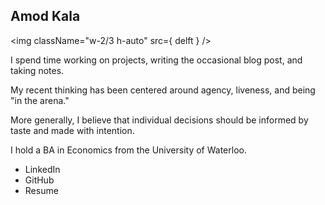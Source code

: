 
## Amod Kala
<img className="w-2/3 h-auto" src={ delft } />

I spend time working on <Link to="/projects">projects</Link>, writing the 
occasional <Link to="/blog">blog</Link> post, and taking <Link to="/notes">
notes</Link>.

My recent thinking has been centered around agency, <Link
to="https://www.samoburja.com/live-versus-dead-players/">liveness</Link>, and
being "<Link to="https://en.wikipedia.org/wiki/Citizenship_in_a_Republic">in the
arena</Link>." 

More generally, I believe that individual decisions should be informed by taste
and made with intention.

I hold a BA in Economics from the University of Waterloo.

<ul className="pl-0">
    <li className="inline pr-1.5">
        <Link to="https://www.linkedin.com/in/amodkala/" target="_blank">LinkedIn</Link>
    </li>
    <li className="inline pr-1.5">
        <Link to="https://github.com/amodkala/" target="_blank">GitHub</Link>
    </li>
    <li className="inline pr-1.5">
        <Link to={ resume } target="_blank">Resume</Link>
    </li>
</ul>
